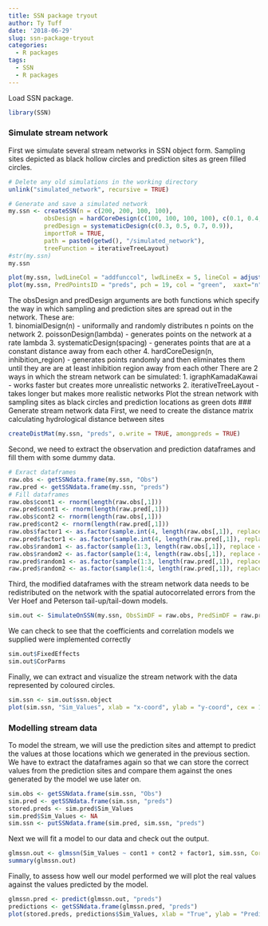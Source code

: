 ```yaml
---
title: SSN package tryout
author: Ty Tuff
date: '2018-06-29'
slug: ssn-package-tryout
categories:
  - R packages
tags:
  - SSN
  - R packages
---
```


Load SSN package.
```r
library(SSN)
```

### Simulate stream network
First we simulate several stream networks in SSN object form. Sampling sites depicted as black hollow circles and prediction sites as green filled circles.

```r
# Delete any old simulations in the working directory
unlink("simulated_network", recursive = TRUE)

# Generate and save a simulated network
my.ssn <- createSSN(n = c(200, 200, 100, 100),
          obsDesign = hardCoreDesign(c(100, 100, 100, 100), c(0.1, 0.4, 0.6, 0.9)),
          predDesign = systematicDesign(c(0.3, 0.5, 0.7, 0.9)),
          importToR = TRUE,
          path = paste0(getwd(), "/simulated_network"),
          treeFunction = iterativeTreeLayout)
#str(my.ssn)
my.ssn
```


```r
plot(my.ssn, lwdLineCol = "addfunccol", lwdLineEx = 5, lineCol = adjustcolor("blue", alpha=0.2), cex = .2, pch = 19, xlab = "", ylab = "", bty="n", xaxt="n", yaxt="n", VariableName="upDist")
plot(my.ssn, PredPointsID = "preds", pch = 19, col = "green",  xaxt="n", yaxt="n", add=FALSE, cex=0.1)

```


The obsDesign and predDesign arguments are both functions which specify the way in which sampling and prediction sites are spread out in the network. These are:  
1.  binomialDesign(n) - uniformally and randomly distributes n points on the network
2.  poissonDesign(lambda) - generates points on the network at a rate lambda
3.  systematicDesign(spacing) - generates points that are at a constant distance away from each other
4.  hardCoreDesign(n, inhibition_region) - generates points randomly and then eliminates them until they are are at least inhibition region away from each other
There are 2 ways in which the stream network can be simulated:
1.  igraphKamadaKawai   -  works faster but creates more unrealistic networks
2.  iterativeTreeLayout - takes longer but makes more realistic networks
Plot the strean network with sampling sites as black circles and prediction locations as green dots
### Generate stream network data
First, we need to create the distance matrix calculating hydrological distance between sites

```r
createDistMat(my.ssn, "preds", o.write = TRUE, amongpreds = TRUE)
```


Second, we need to extract the observation and prediction dataframes and fill them with some dummy data.
```r
# Exract dataframes
raw.obs <- getSSNdata.frame(my.ssn, "Obs")
raw.pred <- getSSNdata.frame(my.ssn, "preds")
# Fill dataframes
raw.obs$cont1 <- rnorm(length(raw.obs[,1]))
raw.pred$cont1 <- rnorm(length(raw.pred[,1]))
raw.obs$cont2 <- rnorm(length(raw.obs[,1]))
raw.pred$cont2 <- rnorm(length(raw.pred[,1]))
raw.obs$factor1 <- as.factor(sample.int(4, length(raw.obs[,1]), replace = TRUE))
raw.pred$factor1 <- as.factor(sample.int(4, length(raw.pred[,1]), replace = TRUE))
raw.obs$random1 <- as.factor(sample(1:3, length(raw.obs[,1]), replace = TRUE))
raw.obs$random2 <- as.factor(sample(1:4, length(raw.obs[,1]), replace = TRUE))
raw.pred$random1 <- as.factor(sample(1:3, length(raw.pred[,1]), replace = TRUE))
raw.pred$random2 <- as.factor(sample(1:4, length(raw.pred[,1]), replace = TRUE))
```

Third, the modified dataframes with the stream network data needs to be redistributed on the network with the spatial autocorrelated errors from the Ver Hoef and Peterson tail-up/tail-down models.
```r
sim.out <- SimulateOnSSN(my.ssn, ObsSimDF = raw.obs, PredSimDF = raw.pred, "preds", formula = ~ cont1 + cont2 + factor1, coefficients = c(10, 1, 0, -2, 0, 2), CorModels = c("LinearSill.tailup", "Mariah.taildown", "Exponential.Euclid", "random1", "random2"), use.nugget = TRUE, CorParms = c(3, 10, 2, 10, 1, 5, 1, 0.5, 0.1), addfunccol = "addfunccol")
```


We can check to see that the coefficients and correlation models we supplied were implemented correctly
```r
sim.out$FixedEffects
sim.out$CorParms
```


Finally, we can extract and visualize the stream network with the data represented by coloured circles.
```r
sim.ssn <- sim.out$ssn.object
plot(sim.ssn, "Sim_Values", xlab = "x-coord", ylab = "y-coord", cex = 1.5)
```

### Modelling stream data
To model the stream, we will use the prediction sites and attempt to predict the values at those locations which we generated in the previous section.
We have to extract the dataframes again so that we can store the correct values from the prediction sites and compare them against the ones generated by the model we use later on.
```r
sim.obs <- getSSNdata.frame(sim.ssn, "Obs")
sim.pred <- getSSNdata.frame(sim.ssn, "preds")
stored.preds <- sim.pred$Sim_Values
sim.pred$Sim_Values <- NA
sim.ssn <- putSSNdata.frame(sim.pred, sim.ssn, "preds")
```

Next we will fit a model to our data and check out the output.
```r
glmssn.out <- glmssn(Sim_Values ~ cont1 + cont2 + factor1, sim.ssn, CorModels = c("LinearSill.tailup", "Mariah.taildown", "Exponential.Euclid", "random1", "random2"), addfunccol = "addfunccol")
summary(glmssn.out)
```



Finally, to assess how well our model performed we will plot the real values against the values predicted by the model.
```r
glmssn.pred <- predict(glmssn.out, "preds")
predictions <- getSSNdata.frame(glmssn.pred, "preds")
plot(stored.preds, predictions$Sim_Values, xlab = "True", ylab = "Predicted", pch = 19)
```









